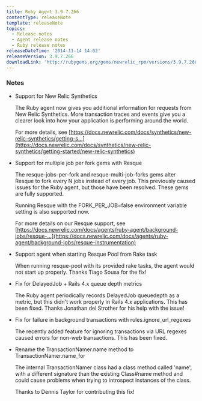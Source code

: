 ```yaml
---
title: Ruby Agent 3.9.7.266
contentType: releaseNote
template: releaseNote
topics:
  - Release notes
  - Agent release notes
  - Ruby release notes
releaseDateTime: '2014-11-14 14:02'
releaseVersion: 3.9.7.266
downloadLink: 'http://rubygems.org/gems/newrelic_rpm/versions/3.9.7.266'
---
```


### Notes

* Support for New Relic Synthetics

  The Ruby agent now gives you additional information for requests from New Relic Synthetics. More transaction traces and events give you a clearer look into how your application is performing around the world.

  For more details, see [https://docs.newrelic.com/docs/synthetics/new-relic-synthetics/getting-s...](https://docs.newrelic.com/docs/synthetics/new-relic-synthetics/getting-started/new-relic-synthetics)
* Support for multiple job per fork gems with Resque

  The resque-jobs-per-fork and resque-multi-job-forks gems alter Resque to fork every N jobs instead of every job. This previously caused issues for the Ruby agent, but those have been resolved. These gems are fully supported.

  Running Resque with the FORK_PER_JOB=false environment variable setting is also supported now.

  For more details on our Resque support, see [https://docs.newrelic.com/docs/agents/ruby-agent/background-jobs/resque-...](https://docs.newrelic.com/docs/agents/ruby-agent/background-jobs/resque-instrumentation)
* Support agent when starting Resque Pool from Rake task

  When running resque-pool with its provided rake tasks, the agent would not start up properly. Thanks Tiago Sousa for the fix!
* Fix for DelayedJob + Rails 4.x queue depth metrics

  The Ruby agent periodically records DelayedJob queuedepth as a metric, but this didn't work properly in Rails 4.x applications. This has been fixed. Thanks Jonathan del Strother for his help with the issue!
* Fix for failure in background transactions with rules.ignore_url_regexes

  The recently added feature for ignoring transactions via URL regexes caused errors for non-web transactions. This has been fixed.
* Rename the TransactionNamer.name method to TransactionNamer.name_for

  The internal TransactionNamer class had a class method called 'name', with a different signature than the existing Class#name method and could cause problems when trying to introspect instances of the class.

  Thanks to Dennis Taylor for contributing this fix!
